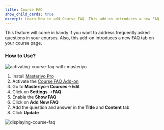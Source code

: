 ```yaml
---
title: Course FAQ
show_child_cards: true
excerpt: Learn how to add Course FAQ. This add-on introduces a new FAQ tab on your course page.
---
```


This feature will come in handy if you want to address frequently asked questions in your courses. Also, this add-on introduces a new FAQ tab on your course page.


### How to Use?

![activating-course-faq-with-masteriyo](https://user-images.githubusercontent.com/24367265/189636513-1cb9ce80-de32-4e0a-8ae0-a9e13b0615e3.png)


1. Install [Masteriyo Pro](https://docs.masteriyo.com/getting-started/installation#installing-masteriyo-lms-pro-version)
2. Activate the [Course FAQ Add-on](https://docs.masteriyo.com/premium-addons/install-masteriyo-premium-addons)
3. Go to **Masteriyo**->**Courses**->**Edit**
4. Click on **Settings** ->**FAQ**
5. Enable the **Show FAQ**
6. Click on **Add New FAQ**
7. Add the question and answer in the **Title** and **Content** tab
8. Click **Update**


![displaying-course-faq](https://user-images.githubusercontent.com/24367265/189636572-3607b015-29a0-46f7-a51c-89e0a8852ad6.png)
